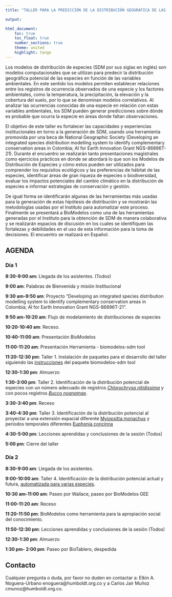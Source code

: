 ---
title: "TALLER PARA LA PREDICCIÓN DE LA DISTRIBUCIÓN GEOGRÁFICA DE LAS ESPECIES COMO HERRAMIENTA PARA LA TOMA DE DECISIONES"

output:

html_document:
    toc: true
    toc_float: true
    number_sections: true
    theme: united
    highlight: tango
---

Los modelos de distribución de especies (SDM por sus siglas en inglés) son modelos computacionales que se utilizan para predecir la distribución geográfica potencial de las especies en función de las variables ambientales. En este sentido los  modelos permiten establecer relaciones entre los registros de ocurrencia observados de una especie y los factores ambientales, como la temperatura, la precipitación, la elevación y la cobertura del suelo, por lo que se denominan modelos correlativos. Al analizar las ocurrencias conocidas de una especie en relación con estas variables ambientales, los SDM pueden generar predicciones sobre dónde es probable que ocurra la especie en áreas donde faltan observaciones.

El objetivo de este taller es fortalecer las capacidades y experiencias institucionales en torno a la generación de SDM, usando una herramienta promovida por una beca de National Geographic Society (Developing an integrated species distribution modelling system to identify complementary conservation areas in Colombia; AI for Earth Innovation Grant NGS-86896T-21). Durante el encuentro se realizarán tanto presentaciones magistrales como ejercicios prácticos en donde se abordará lo que son los Modelos de Distribución de Especies y cómo estos pueden ser utilizados para comprender los requisitos ecológicos y las preferencias de hábitat de las especies, identificar áreas de gran riqueza de especies o biodiversidad, evaluar los impactos potenciales del cambio climático en la distribución de especies e informar estrategias de conservación y gestión. 

De igual forma se identificarán algunas de las herramientas más  usadas para la generación de estas hipótesis de distribución y se mostrarán las metodologías usadas por el Instituto para automatizar este proceso. Finalmente se presentará a BioModelos como una de las herramientas generadas por el Instituto para la obtención de SDM de manera colaborativa y se realizarán espacios de discusión en los cuales se identifiquen las fortalezas y debilidades en el uso de esta información para la toma de decisiones.
El encuentro se realizará en Español. 


## AGENDA 

### Día 1 

**8:30-9:00 am:** Llegada de los asistentes. (Todos)

**9:00 am**: Palabras de Bienvenida y misión Institucional

**9:30 am-9:50 am**: Proyecto “Developing an integrated species distribution modelling system to identify complementary conservation areas in Colombia; AI for Earth Innovation Grant NGS-86896T-21”.

**9:50 am-10:20 am**: Flujo de modelamiento de distribuciones de especies

**10:20-10:40 am**: Receso.

**10:40-11:00 am**: Presentación BioModelos

**11:00-11:20 am**: Presentación Herramienta - biomodelos-sdm tool

**11:20-12:30 pm**: Taller 1. Instalación de paquetes para el desarrollo del taller siguiendo las [instrucciones](https://biomodelos.github.io/tallerNatGeo/setup) del paquete biomodelos-sdm tool

**12:30-1:30 pm**: Almuerzo

**1:30-3:00 pm**: Taller 2. Identificación de la distribución potencial de especies con un número adecuado de registros [*Chlorochrysa nitidissima*](https://biomodelos.github.io/tallerNatGeo/working-example-1.html) y con pocos registros [*Bucco noanamae*](https://biomodelos.github.io/tallerNatGeo/working-example-2.html).

**3:30-3:40 pm**: Receso

**3:40-4:30 pm**: Taller 3. Identificación de la distribución potencial al proyectar a una extensión espacial diferente [Myiopsitta monachus](https://biomodelos.github.io/tallerNatGeo/working-example-3.html) y periodos temporales diferentes [Euphonia concinna](https://biomodelos.github.io/tallerNatGeo/working-example-4.html)

**4:30-5:00 pm**: Lecciones aprendidas y conclusiones de la sesión (Todos)

**5:00 pm**: Cierre del taller


### Día 2


**8:30-9:00 am**: Llegada de los asistentes.

**9:00-10:00 am**: Taller 4. Identificación de la distribución potencial actual y futura, [automatizada para varias especies](https://biomodelos.github.io/tallerNatGeo/working-example-5.html).

**10:30 am-11:00 am**: Paseo por Wallace, paseo por BioModelos GEE

**11:00-11:20 am**: Receso

**11:20-11:50 pm**: BioModelos como herramienta para la apropiación social del conocimiento. 

**11:50-12:30 pm**: Lecciones aprendidas y conclusiones de la sesión (Todos)

**12:30-1:30 pm**: Almuerzo

**1:30 pm- 2:00 pm**: Paseo por BioTablero, despedida


## Contacto  
 
Cualquier pregunta o duda, por favor no duden en contactar a: Elkin A. Noguera-Urbano enoguera@humboldt.org.co y a Carlos Jair Muñoz cmunoz@humboldt.org.co.



